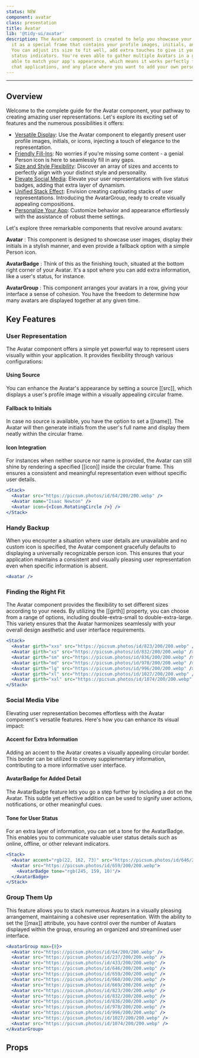 ```yaml
---
status: NEW
component: avatar
class: presentation
title: Avatar
lib: '@tidy-ui/avatar'
description: The Avatar component is created to help you showcase your unique self. Imagine
  it as a special frame that contains your profile images, initials, and your favorite icons.
  You can adjust its size to fit well, add extra touches to give it your style, and even include
  status indicators. You're even able to gather multiple Avatars in a group. It's versatile,
  able to match your app's appearance, which means it works perfectly for social networks,
  chat applications, and any place where you want to add your own personal touch.
---
```


<DocLib component="avatar" />

---

## Overview

Welcome to the complete guide for the Avatar component, your pathway to creating amazing user
representations. Let's explore its exciting set of features and the numerous possibilities it offers:

- <u>Versatile Display</u>: Use the Avatar component to elegantly present user profile images, initials, or icons,
  injecting a touch of elegance to the representation.
- <u>Friendly Fill-Ins</u>: No worries if you're missing some content - a genial Person icon is here to seamlessly fill
  in any gaps.
- <u>Size and Style Flexibility</u>: Discover an array of sizes and accents to perfectly align with your distinct style
  and personality.
- <u>Elevate Social Media</u>: Elevate your user representations with live status badges, adding that extra layer of
  dynamism.
- <u>Unified Stack Effect</u>: Envision creating captivating stacks of user representations. Introducing the
  AvatarGroup, ready to create visually appealing compositions.
- <u>Personalize Your App</u>: Customize behavior and appearance effortlessly with the assistance of robust theme
  settings.

Let's explore three remarkable components that revolve around avatars:

**Avatar** : This component is designed to showcase user images, display their initials in a stylish
manner, and even provide a fallback option with a simple Person icon.

**AvatarBadge** : Think of this as the finishing touch, situated at the bottom right corner of
your Avatar. It's a spot where you can add extra information, like a user's status, for instance.

**AvatarGroup** : This component arranges your avatars in a row, giving your interface a sense of cohesion.
You have the freedom to determine how many avatars are displayed together at any given time.

## Key Features

### User Representation

The Avatar component offers a simple yet powerful way to represent users visually within your application.
It provides flexibility through various configurations:

#### Using Source

You can enhance the Avatar's appearance by setting a source [[src]], which displays a user's profile image
within a visually appealing circular frame.

#### Fallback to Initials

In case no source is available, you have the option to set a [[name]]. The Avatar will then generate initials from
the user's full name and display them neatly within the circular frame.

#### Icon Integration

For instances when neither source nor name is provided, the Avatar can still shine by rendering a specified
[[icon]] inside the circular frame. This ensures a consistent and meaningful representation even without specific user details.

```jsx
<Stack>
  <Avatar src="https://picsum.photos/id/64/200/200.webp" />
  <Avatar name="Isaac Newton" />
  <Avatar icon={<Icon.RotatingCircle />} />
</Stack>
```

### Handy Backup

When you encounter a situation where user details are unavailable and no custom icon is specified, the Avatar
component gracefully defaults to displaying a universally recognizable person icon. This ensures that your application
maintains a consistent and visually pleasing user representation even when specific information is absent.

```jsx
<Avatar />
```

### Finding the Right Fit

The Avatar component provides the flexibility to set different sizes according to your needs. By utilizing the [[girth]] property,
you can choose from a range of options, including double-extra-small to double-extra-large. This variety ensures that
the Avatar harmonizes seamlessly with your overall design aesthetic and user interface requirements.

```jsx
<Stack>
  <Avatar girth="xxs" src="https://picsum.photos/id/823/200/200.webp" />
  <Avatar girth="xs" src="https://picsum.photos/id/832/200/200.webp" />
  <Avatar girth="sm" src="https://picsum.photos/id/836/200/200.webp" />
  <Avatar girth="md" src="https://picsum.photos/id/978/200/200.webp" />
  <Avatar girth="lg" src="https://picsum.photos/id/996/200/200.webp" />
  <Avatar girth="xl" src="https://picsum.photos/id/1027/200/200.webp" />
  <Avatar girth="xxl" src="https://picsum.photos/id/1074/200/200.webp" />
</Stack>
```

### Social Media Vibe

Elevating user representation becomes effortless with the Avatar component's versatile features.
Here's how you can enhance its visual impact:

#### Accent for Extra Information

Adding an accent to the Avatar creates a visually appealing circular border. This border can be utilized
to convey supplementary information, contributing to a more informative user interface.

#### AvatarBadge for Added Detail

The AvatarBadge feature lets you go a step further by including a dot on the Avatar. This subtle yet
effective addition can be used to signify user actions, notifications, or other meaningful cues.

#### Tone for User Status

For an extra layer of information, you can set a tone for the AvatarBadge. This enables you to communicate
valuable user status details such as online, offline, or other relevant indicators.

```jsx
<Stack>
  <Avatar accent="rgb(22, 162, 73)" src="https://picsum.photos/id/646/200/200.webp" />
  <Avatar src="https://picsum.photos/id/659/200/200.webp">
    <AvatarBadge tone="rgb(245, 159, 10)"/>
  </AvatarBadge>
</Stack>
```

### Group Them Up

This feature allows you to stack numerous Avatars in a visually pleasing arrangement, maintaining a cohesive user
representation. With the ability to set the [[max]] attribute, you have control over the number of Avatars displayed
within the group, ensuring an organized and streamlined user interface.

```jsx
<AvatarGroup max={8}>
  <Avatar src="https://picsum.photos/id/64/200/200.webp" />
  <Avatar src="https://picsum.photos/id/237/200/200.webp" />
  <Avatar src="https://picsum.photos/id/433/200/200.webp" />
  <Avatar src="https://picsum.photos/id/646/200/200.webp" />
  <Avatar src="https://picsum.photos/id/659/200/200.webp" />
  <Avatar src="https://picsum.photos/id/660/200/200.webp" />
  <Avatar src="https://picsum.photos/id/669/200/200.webp" />
  <Avatar src="https://picsum.photos/id/823/200/200.webp" />
  <Avatar src="https://picsum.photos/id/832/200/200.webp" />
  <Avatar src="https://picsum.photos/id/836/200/200.webp" />
  <Avatar src="https://picsum.photos/id/978/200/200.webp" />
  <Avatar src="https://picsum.photos/id/996/200/200.webp" />
  <Avatar src="https://picsum.photos/id/1027/200/200.webp" />
  <Avatar src="https://picsum.photos/id/1074/200/200.webp" />
</AvatarGroup>
```

## Props

<DocApi component="avatar" />
